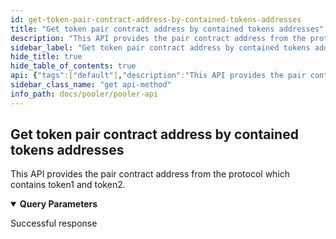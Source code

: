 ```yaml
---
id: get-token-pair-contract-address-by-contained-tokens-addresses
title: "Get token pair contract address by contained tokens addresses"
description: "This API provides the pair contract address from the protocol which contains token1 and token2."
sidebar_label: "Get token pair contract address by contained tokens addresses"
hide_title: true
hide_table_of_contents: true
api: {"tags":["default"],"description":"This API provides the pair contract address from the protocol which contains token1 and token2.","parameters":[{"name":"token0","in":"query","schema":{"type":"string"},"description":"address of 1st token contained in the pair contract ","example":"0xc02aaa39b223fe8d0a0e5c4f27ead9083c756cc2"},{"name":"token1","in":"query","schema":{"type":"string"},"description":"address of 2nd token contained in the pair contract","example":"0xa0b86991c6218b36c1d19d4a2e9eb0ce3606eb48"}],"security":[{"api_key":[]}],"responses":{"200":{"description":"Successful response"}},"method":"get","path":"/pair_address","servers":[{"url":"https://uniswapv2-ethindia.powerloom.io/api/","description":"Uniswap V2"},{"url":"https://quickswap.powerloom.io/api/","description":"Quickswap"},{"url":"https://sushiswap.powerloom.io/api/","description":"Sushiswap"}],"securitySchemes":{"api_key":{"type":"apiKey","name":"X-API-Key","in":"header"}},"info":{"title":"Pooler API","version":"1.0.0"},"postman":{"name":"Get token pair contract address by contained tokens addresses","description":{"content":"This API provides the pair contract address from the protocol which contains token1 and token2.","type":"text/plain"},"url":{"path":["pair_address"],"host":["{{baseUrl}}"],"query":[{"disabled":false,"description":{"content":"address of 1st token contained in the pair contract ","type":"text/plain"},"key":"token0","value":""},{"disabled":false,"description":{"content":"address of 2nd token contained in the pair contract","type":"text/plain"},"key":"token1","value":""}],"variable":[]},"method":"GET","auth":{"type":"apikey","apikey":[{"type":"any","value":"X-API-Key","key":"key"},{"type":"any","value":"<API Key>","key":"value"},{"type":"any","value":"header","key":"in"}]}}}
sidebar_class_name: "get api-method"
info_path: docs/pooler/pooler-api
---
```



## Get token pair contract address by contained tokens addresses



This API provides the pair contract address from the protocol which contains token1 and token2.

<details style={{"marginBottom":"1rem"}} data-collapsed={false} open={true}><summary style={{}}><strong>Query Parameters</strong></summary><div><ul><ParamsItem className={"paramsItem"} param={{"name":"token0","in":"query","schema":{"type":"string"},"description":"address of 1st token contained in the pair contract ","example":"0xc02aaa39b223fe8d0a0e5c4f27ead9083c756cc2"}}></ParamsItem><ParamsItem className={"paramsItem"} param={{"name":"token1","in":"query","schema":{"type":"string"},"description":"address of 2nd token contained in the pair contract","example":"0xa0b86991c6218b36c1d19d4a2e9eb0ce3606eb48"}}></ParamsItem></ul></div></details><div><ApiTabs><TabItem label={"200"} value={"200"}><div>

Successful response

</div><div></div></TabItem></ApiTabs></div>
      
